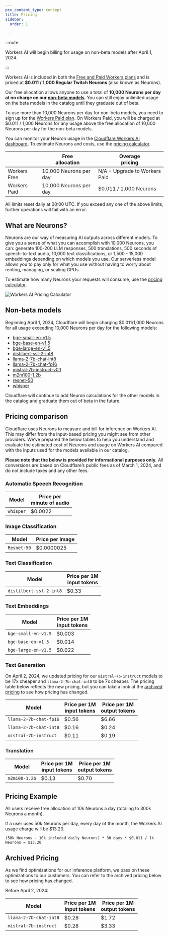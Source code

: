 ```yaml
---
pcx_content_type: concept
title: Pricing
sidebar:
  order: 1

---
```


:::note


Workers AI will begin billing for usage on non-beta models after April 1, 2024.


:::

Workers AI is included in both the [Free and Paid Workers plans](/workers/platform/pricing/) and is priced at **$0.011 / 1,000 Regular Twitch Neurons** (also known as Neurons).

Our free allocation allows anyone to use a total of **10,000 Neurons per day at no charge on our [non-beta models](#non-beta-models)**. You can still enjoy unlimited usage on the beta models in the catalog until they graduate out of beta.

To use more than 10,000 Neurons per day for non-beta models, you need to sign up for the [Workers Paid plan](/workers/platform/pricing/#workers). On Workers Paid, you will be charged at $0.011 / 1,000 Neurons for any usage above the free allocation of 10,000 Neurons per day for the non-beta models.

You can monitor your Neuron usage in the [Cloudflare Workers AI dashboard](https://dash.cloudflare.com/?to=/:account/ai/workers-ai). To estimate Neurons and costs, use the [pricing calculator](https://ai.cloudflare.com/#pricing-calculator).

|              | Free <br/> allocation  | Overage<br/>pricing           |
| ------------ | ---------------------- | ----------------------------- |
| Workers Free | 10,000 Neurons per day | N/A - Upgrade to Workers Paid |
| Workers Paid | 10,000 Neurons per day | $0.011 / 1,000 Neurons        |

All limits reset daily at 00:00 UTC. If you exceed any one of the above limits, further operations will fail with an error.

## What are Neurons?

Neurons are our way of measuring AI outputs across different models. To give you a sense of what you can accomplish with 10,000 Neurons, you can: generate 100-200 LLM responses, 500 translations, 500 seconds of speech-to-text audio, 10,000 text classifications, or 1,500 - 15,000 embeddings depending on which models you use. Our serverless model allows you to pay only for what you use without having to worry about renting, managing, or scaling GPUs.

To estimate how many Neurons your requests will consume, use the [pricing calculator](https://ai.cloudflare.com/#pricing-calculator).

![Workers AI Pricing Calculator](~/assets/images/workers-ai/pricing-calculator.png)

## Non-beta models

Beginning April 1, 2024, Cloudflare will begin charging $0.011/1,000 Neurons for all usage exceeding 10,000 Neurons per day for the following models:

* [bge-small-en-v1.5](/workers-ai/models/bge-small-en-v1.5/)
* [bge-base-en-v1.5](/workers-ai/models/bge-base-en-v1.5/)
* [bge-large-en-v1.5](/workers-ai/models/bge-large-en-v1.5/)
* [distilbert-sst-2-int8](/workers-ai/models/distilbert-sst-2-int8/)
* [llama-2-7b-chat-int8](/workers-ai/models/llama-2-7b-chat-int8/)
* [llama-2-7b-chat-fp16](/workers-ai/models/llama-2-7b-chat-fp16/)
* [mistral-7b-instruct-v0.1](/workers-ai/models/mistral-7b-instruct-v0.1/)
* [m2m100-1.2b](/workers-ai/models/m2m100-1.2b/)
* [resnet-50](/workers-ai/models/resnet-50/)
* [whisper](/workers-ai/models/whisper/)

Cloudflare will continue to add Neuron calculations for the other models in the catalog and graduate them out of beta in the future.

## Pricing comparison

Cloudflare uses Neurons to measure and bill for inference on Workers AI. This may differ from the input-based pricing you might see from other providers. We’ve prepared the below tables to help you understand and evaluate the estimated cost of Neurons and usage on Workers AI compared with the inputs used for the models available in our catalog.

**Please note that the below is provided for informational purposes only.** All conversions are based on Cloudflare’s public fees as of March 1, 2024, and do not include taxes and any other fees.

### Automatic Speech Recognition

| Model     | Price per <br/> minute of audio |
| --------- | ------------------------------- |
| `whisper` | $0.0022                         |

### Image Classification

| Model       | Price per image |
| ----------- | --------------- |
| `Resnet-50` | $0.0000025      |

### Text Classification

| Model                   | Price per 1M <br/> input tokens |
| ----------------------- | ------------------------------- |
| `distilbert-sst-2-int8` | $0.33                           |

### Text Embeddings

| Model               | Price per 1M <br/> input tokens |
| ------------------- | ------------------------------- |
| `bge-small-en-v1.5` | $0.003                          |
| `bge-base-en-v1.5`  | $0.014                          |
| `bge-large-en-v1.5` | $0.022                          |

### Text Generation

On April 2, 2024, we updated pricing for our `mistral-7b-instruct` models to be 17x cheaper and `llama-2-7b-chat-int8` to be 7x cheaper. The pricing table below reflects the new pricing, but you can take a look at the [archived pricing](/workers-ai/platform/pricing/#archived-pricing) to see how pricing has changed.

| Model                  | Price per 1M <br/> input tokens | Price per 1M <br/> output tokens |
| ---------------------- | ------------------------------- | -------------------------------- |
| `llama-2-7b-chat-fp16` | $0.56                           | $6.66                            |
| `llama-2-7b-chat-int8` | $0.16                           | $0.24                            |
| `mistral-7b-instruct`  | $0.11                           | $0.19                            |

### Translation

| Model         | Price per 1M <br/> input tokens | Price per 1M <br/> output tokens |
| ------------- | ------------------------------- | -------------------------------- |
| `m2m100-1.2b` | $0.13                           | $0.70                            |

## Pricing Example

All users receive free allocation of 10k Neurons a day (totaling to 300k Neurons a month).

If a user uses 50k Neurons per day, every day of the month, the Workers AI usage charge will be $13.20.

`(50k Neurons - 10k included daily Neurons) * 30 days * $0.011 / 1k Neurons = $13.20`

## Archived Pricing

As we find optimizations for our inference platform, we pass on these optimizations to our customers. You can refer to the archived pricing below to see how pricing has changed.

Before April 2, 2024:

| Model                  | Price per 1M <br/> input tokens | Price per 1M <br/> output tokens |
| ---------------------- | ------------------------------- | -------------------------------- |
| `llama-2-7b-chat-int8` | $0.28                           | $1.72                            |
| `mistral-7b-instruct`  | $0.28                           | $3.33                            |
